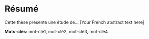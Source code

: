 # Résumé {.unnumbered}

Cette thèse présente une étude de... [Your French abstract text here]

**Mots-clés:** mot-clé1, mot-clé2, mot-clé3, mot-clé4
